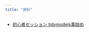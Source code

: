 ```yaml
---
title: "資料"
---
```


- [初心者セッション tidymodels事始め](./2023_TokyoR_for_begineer/2023_TokyoR_for_begineer.html)